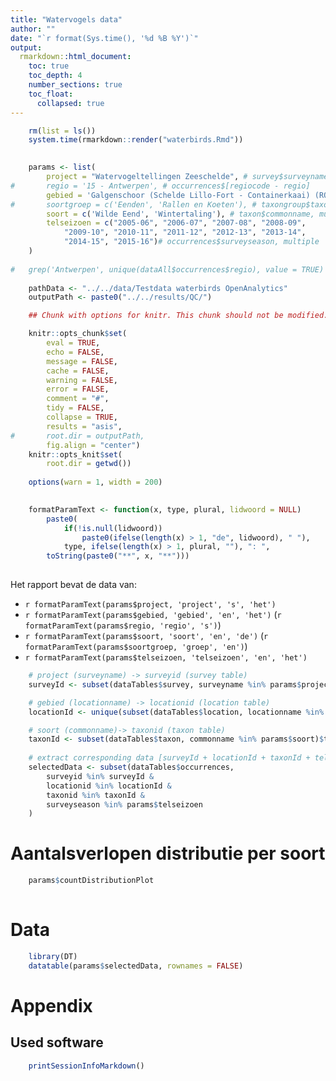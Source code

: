 ---
title: "Watervogels data"
author: ""
date: "`r format(Sys.time(), '%d %B %Y')`"
output: 
  rmarkdown::html_document:
    toc: true
    toc_depth: 4
    number_sections: true
    toc_float:
      collapsed: true
---


```{r runDocument, echo = FALSE, eval = FALSE}

	rm(list = ls())
	system.time(rmarkdown::render("waterbirds.Rmd"))
	
```

```{r inputDataTest, eval = FALSE, echo = FALSE, message = FALSE, warning=FALSE}

	params <- list(
		project = "Watervogeltellingen Zeeschelde", # survey$surveyname
#		regio = '15 - Antwerpen', # occurrences$[regiocode - regio]
		gebied = 'Galgenschoor (Schelde Lillo-Fort - Containerkaai) (RO)',
#		soortgroep = c('Eenden', 'Rallen en Koeten'), # taxongroup$taxongroup, multiple
		soort = c('Wilde Eend', 'Wintertaling'), # taxon$commonname, multiple
		telseizoen = c("2005-06", "2006-07", "2007-08", "2008-09",
			"2009-10", "2010-11", "2011-12", "2012-13", "2013-14", 
			"2014-15", "2015-16")# occurrences$surveyseason, multiple
	)
	
#	grep('Antwerpen', unique(dataAll$occurrences$regio), value = TRUE)
	
	pathData <- "../../data/Testdata waterbirds OpenAnalytics"
	outputPath <- paste0("../../results/QC/")

```

```{r optionsChunkDoNotModify, echo = FALSE, message = FALSE, warning=FALSE}

	## Chunk with options for knitr. This chunk should not be modified.

	knitr::opts_chunk$set(
		eval = TRUE,
		echo = FALSE, 
		message = FALSE,
		cache = FALSE,
		warning = FALSE,
		error = FALSE,
		comment = "#",
	  	tidy = FALSE,
		collapse = TRUE,
		results = "asis",
#		root.dir = outputPath,
		fig.align = "center")
	knitr::opts_knit$set(
		root.dir = getwd())
	
	options(warn = 1, width = 200)
	
```

```{r formatTextParam}

	formatParamText <- function(x, type, plural, lidwoord = NULL)
		paste0(
			if(!is.null(lidwoord))
				paste0(ifelse(length(x) > 1, "de", lidwoord), " "),
			type, ifelse(length(x) > 1, plural, ""), ": ",
		toString(paste0("**", x, "**")))
	
```

Het rapport bevat de data van:

* `r formatParamText(params$project, 'project', 's', 'het')`
* `r formatParamText(params$gebied, 'gebied', 'en', 'het')`
(`r formatParamText(params$regio, 'regio', 's')`)
* `r formatParamText(params$soort, 'soort', 'en', 'de')` 
(`r formatParamText(params$soortgroep, 'groep', 'en')`)
* `r formatParamText(params$telseizoen, 'telseizoen', 'en', 'het')`

```{r extractData, eval = FALSE}

	# project (surveyname) -> surveyid (survey table)
	surveyId <- subset(dataTables$survey, surveyname %in% params$project)$surveyid

	# gebied (locationname) -> locationid (location table)
	locationId <- unique(subset(dataTables$location, locationname %in% params$gebied)$locationid)

	# soort (commonname)-> taxonid (taxon table)
	taxonId <- subset(dataTables$taxon, commonname %in% params$soort)$taxonid
	
	# extract corresponding data [surveyId + locationId + taxonId + telseizoen]
	selectedData <- subset(dataTables$occurrences,
		surveyid %in% surveyId &
		locationid %in% locationId &
		taxonid %in% taxonId &
		surveyseason %in% params$telseizoen
	)	

```

# Aantalsverlopen distributie per soort

```{r includePlot, fig.width = 10}
	
	params$countDistributionPlot		
	
```

# Data

```{r includeData}
	
	library(DT)
	datatable(params$selectedData, rownames = FALSE)

```

# Appendix

## Used software

```{r usedSoftware}
		
	printSessionInfoMarkdown()
	
```